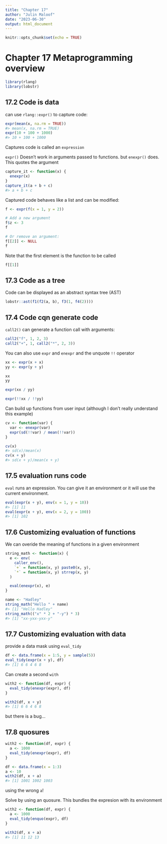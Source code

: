 ```yaml
---
title: "Chapter 17"
author: "Julin Maloof"
date: "2023-06-30"
output: html_document
---
```


```r
knitr::opts_chunk$set(echo = TRUE)
```

# Chapter 17 Metaprogramming overview

```r
library(rlang)
library(lobstr)
```

## 17.2 Code is data

can use `rlang::expr()` to capture code:

```r
expr(mean(x, na.rm = TRUE))
#> mean(x, na.rm = TRUE)
expr(10 + 100 + 1000)
#> 10 + 100 + 1000
```

Captures code is called an `expression`

`expr()` Doesn't work in arguments passed to functions.  but `enexpr()` does.  This quotes the argument

```r
capture_it <- function(x) {
  enexpr(x)
}
capture_it(a + b + c)
#> a + b + c
```


Captured code behaves like a list and can be modified:

```r
f <- expr(f(x = 1, y = 2))

# Add a new argument
f$z <- 3
f

# Or remove an argument:
f[[2]] <- NULL
f
```

Note that the first element is the function to be called

```r
f[[1]]
```

## 17.3 Code as a tree

Code can be displayed as an abstract syntax tree (AST)

```r
lobstr::ast(f1(f2(a, b), f3(1, f4(2))))
```

## 17.4 Code cqn generate code

`call2()` can generate a function call with arguments:

```r
call2("f", 1, 2, 3)
call2("+", 1, call2("*", 2, 3))
```


You can also use `expr` and `enexpr` and the unquote `!!` operator

```r
xx <- expr(x + x)
yy <- expr(y + y)

xx
yy
```


```r
expr(xx / yy)

expr(!!xx / !!yy)
```

Can build up functions from user input (although I don't really understand this example)

```r
cv <- function(var) {
  var <- enexpr(var)
  expr(sd(!!var) / mean(!!var))
}

cv(x)
#> sd(x)/mean(x)
cv(x + y)
#> sd(x + y)/mean(x + y)
```

## 17.5 evaluation runs code

`eval` runs an expression.  You can give it an environment or it will use the current environment.

```r
eval(expr(x + y), env(x = 1, y = 10))
#> [1] 11
eval(expr(x + y), env(x = 2, y = 100))
#> [1] 102
```


## 17.6 Customizing evaluation of functions

We can overide the meaning of functions in a given environment

```r
string_math <- function(x) {
  e <- env(
    caller_env(),
    `+` = function(x, y) paste0(x, y),
    `*` = function(x, y) strrep(x, y)
  )

  eval(enexpr(x), e)
}

name <- "Hadley"
string_math("Hello " + name)
#> [1] "Hello Hadley"
string_math(("x" * 2 + "-y") * 3)
#> [1] "xx-yxx-yxx-y"
```

## 17.7 Customizing evaluation with data

provide a data mask using `eval_tidy`

```r
df <- data.frame(x = 1:5, y = sample(5))
eval_tidy(expr(x + y), df)
#> [1] 6 6 4 6 8
```

Can create a second `with`

```r
with2 <- function(df, expr) {
  eval_tidy(enexpr(expr), df)
}

with2(df, x + y)
#> [1] 6 6 4 6 8
```

but there is a bug...

## 17.8 quosures

```r
with2 <- function(df, expr) {
  a <- 1000
  eval_tidy(enexpr(expr), df)
}
```

```r
df <- data.frame(x = 1:3)
a <- 10
with2(df, x + a)
#> [1] 1001 1002 1003
```

using the wrong `a`!

Solve by using an quosure.  This bundles the expresion with its environment

```r
with2 <- function(df, expr) {
  a <- 1000
  eval_tidy(enquo(expr), df)
}

with2(df, x + a)
#> [1] 11 12 13
```


